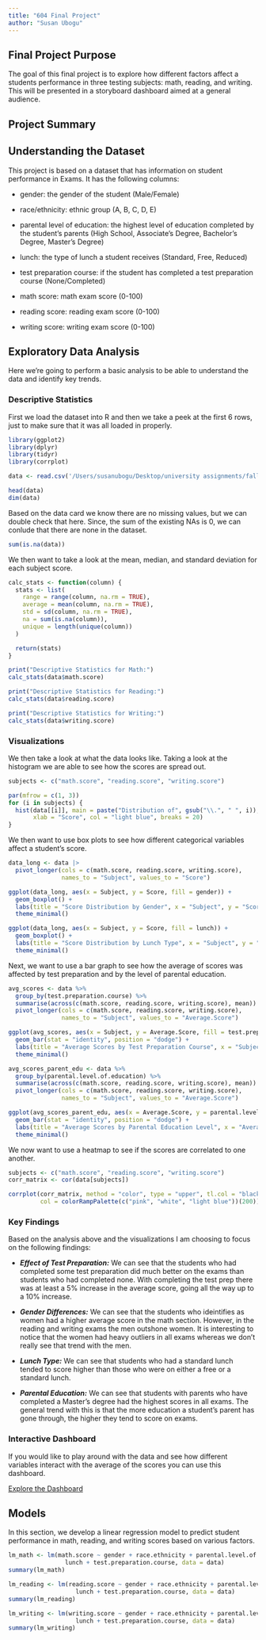 ```yaml
---
title: "604 Final Project"
author: "Susan Ubogu"
---
```


## Final Project Purpose

The goal of this final project is to explore how different factors affect a students performance in three testing subjects: math, reading, and writing. This will be presented in a storyboard dashboard aimed at a general audience.

## Project Summary



## Understanding the Dataset

This project is based on a dataset that has information on student performance in Exams. It has the following columns:

-   gender: the gender of the student (Male/Female)

-   race/ethnicity: ethnic group (A, B, C, D, E)

-   parental level of education: the highest level of education completed by the student's parents (High School, Associate's Degree, Bachelor's Degree, Master's Degree)

-   lunch: the type of lunch a student receives (Standard, Free, Reduced)

-   test preparation course: if the student has completed a test preparation course (None/Completed)

-   math score: math exam score (0-100)

-   reading score: reading exam score (0-100)

-   writing score: writing exam score (0-100)

## Exploratory Data Analysis

Here we're going to perform a basic analysis to be able to understand the data and identify key trends.

### Descriptive Statistics

First we load the dataset into R and then we take a peek at the first 6 rows, just to make sure that it was all loaded in properly.

```r
library(ggplot2)
library(dplyr)
library(tidyr)
library(corrplot)
```

```r
data <- read.csv('/Users/susanubogu/Desktop/university assignments/fall 24/dacss 604/final project/StudentsPerformance.csv')

head(data)
dim(data)
```

Based on the data card we know there are no missing values, but we can double check that here. Since, the sum of the existing NAs is 0, we can conlude that there are none in the dataset.

```r
sum(is.na(data))
```

We then want to take a look at the mean, median, and standard deviation for each subject score.

```r
calc_stats <- function(column) {
  stats <- list(
    range = range(column, na.rm = TRUE),
    average = mean(column, na.rm = TRUE),
    std = sd(column, na.rm = TRUE),
    na = sum(is.na(column)),
    unique = length(unique(column))
  )

  return(stats)
}

print("Descriptive Statistics for Math:")
calc_stats(data$math.score)

print("Descriptive Statistics for Reading:")
calc_stats(data$reading.score)

print("Descriptive Statistics for Writing:")
calc_stats(data$writing.score)
```

### Visualizations

We then take a look at what the data looks like. Taking a look at the histogram we are able to see how the scores are spread out.

```r
subjects <- c("math.score", "reading.score", "writing.score")

par(mfrow = c(1, 3))
for (i in subjects) {
  hist(data[[i]], main = paste("Distribution of", gsub("\\.", " ", i)),
       xlab = "Score", col = "light blue", breaks = 20)
}
```

We then want to use box plots to see how different categorical variables affect a student's score.

```r
data_long <- data |>
  pivot_longer(cols = c(math.score, reading.score, writing.score),
               names_to = "Subject", values_to = "Score")

ggplot(data_long, aes(x = Subject, y = Score, fill = gender)) +
  geom_boxplot() +
  labs(title = "Score Distribution by Gender", x = "Subject", y = "Score") +
  theme_minimal()
```

```r
ggplot(data_long, aes(x = Subject, y = Score, fill = lunch)) +
  geom_boxplot() +
  labs(title = "Score Distribution by Lunch Type", x = "Subject", y = "Score") +
  theme_minimal()
```

Next, we want to use a bar graph to see how the average of scores was affected by test preparation and by the level of parental education.

```r
avg_scores <- data %>%
  group_by(test.preparation.course) %>%
  summarise(across(c(math.score, reading.score, writing.score), mean)) %>%
  pivot_longer(cols = c(math.score, reading.score, writing.score), 
               names_to = "Subject", values_to = "Average.Score")

ggplot(avg_scores, aes(x = Subject, y = Average.Score, fill = test.preparation.course)) +
  geom_bar(stat = "identity", position = "dodge") +
  labs(title = "Average Scores by Test Preparation Course", x = "Subject", y = "Average Score") +
  theme_minimal()
```

```r
avg_scores_parent_edu <- data %>%
  group_by(parental.level.of.education) %>%
  summarise(across(c(math.score, reading.score, writing.score), mean)) |>
  pivot_longer(cols = c(math.score, reading.score, writing.score),
               names_to = "Subject", values_to = "Average.Score")

ggplot(avg_scores_parent_edu, aes(x = Average.Score, y = parental.level.of.education, fill = Subject)) +
  geom_bar(stat = "identity", position = "dodge") +
  labs(title = "Average Scores by Parental Education Level", x = "Average Score", y = "Parental Level of Education") +
  theme_minimal()
```

We now want to use a heatmap to see if the scores are correlated to one another.

```r
subjects <- c("math.score", "reading.score", "writing.score")
corr_matrix <- cor(data[subjects])

corrplot(corr_matrix, method = "color", type = "upper", tl.col = "black", tl.srt = 45,
         col = colorRampPalette(c("pink", "white", "light blue"))(200))
```

### Key Findings

Based on the analysis above and the visualizations I am choosing to focus on the following findings:

-   ***Effect of Test Preparation:*** We can see that the students who had completed some test preparation did much better on the exams than students who had completed none. With completing the test prep there was at least a 5% increase in the average score, going all the way up to a 10% increase.

-   ***Gender Differences:*** We can see that the students who ideintifies as women had a higher average score in the math section. However, in the reading and writing exams the men outshone women. It is interesting to notice that the women had heavy outliers in all exams whereas we don't really see that trend with the men.

-   ***Lunch Type:*** We can see that students who had a standard lunch tended to score higher than those who were on either a free or a standard lunch.

-   ***Parental Education:*** We can see that students with parents who have completed a Master's degree had the highest scores in all exams. The general trend with this is that the more education a student's parent has gone through, the higher they tend to score on exams.

### Interactive Dashboard

If you would like to play around with the data and see how different variables interact with the average of the scores you can use this dashboard.

<a href="https://app.powerbi.com/reportEmbed?reportId=d1fb6f43-3d23-4fac-9370-ce48848e7b56&autoAuth=true&ctid=7bd08b0b-3395-4dc1-94bb-d0b2e56a497f" target="_blank">Explore the Dashboard</a>


## Models

In this section, we develop a linear regression model to predict student performance in math, reading, and writing scores based on various factors.

```r
lm_math <- lm(math.score ~ gender + race.ethnicity + parental.level.of.education + 
                lunch + test.preparation.course, data = data)
summary(lm_math)

lm_reading <- lm(reading.score ~ gender + race.ethnicity + parental.level.of.education + 
                   lunch + test.preparation.course, data = data)
summary(lm_reading)

lm_writing <- lm(writing.score ~ gender + race.ethnicity + parental.level.of.education + 
                   lunch + test.preparation.course, data = data)
summary(lm_writing)
```
